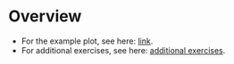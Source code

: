 

# Overview 

- For the example plot, see here: [link](py-intro/plot.qmd).
- For additional exercises, see here: [additional exercises](py-intro/additional_exercises.qmd).

